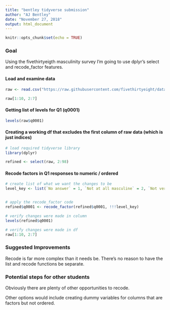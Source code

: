 ---
title: "bentley tidyverse submission"
author: "AJ Bentley"
date: "November 27, 2018"
output: html_document
---

```{r setup, include=FALSE, echo=TRUE, messages = FALSE}
knitr::opts_chunk$set(echo = TRUE)

```

### Goal

Using the fivethirtyeigth masculinity survey I'm going to use dplyr's select and recode_factor features.

#### Load and examine data

```{r read in data}

raw <- read.csv("https://raw.githubusercontent.com/fivethirtyeight/data/master/masculinity-survey/raw-responses.csv", header = TRUE)

raw[1:10, 2:7]

```

#### Getting list of levels for Q1 (q0001)

```{r check unique}

levels(raw$q0001)

```

#### Creating a working df that excludes the first column of raw data (which is just indices)

```{r create working df}

# load required tidyverse library
library(dplyr)

refined <- select(raw, 2:98)

```

#### Recode factors in Q1 responses to numeric / ordered


```{r change q1 to ordered}

# create list of what we want the changes to be
level_key <- list(`No answer` = 1, `Not at all masculine` = 2, `Not very masculine` = 3, `Somewhat masculine` = 4, `Very masculine` = 5)


# apply the recode_factor code
refined$q0001 <- recode_factor(refined$q0001, !!!level_key)

# verify changes were made in column
levels(refined$q0001)

# verify changes were made in df
raw[1:10, 2:7]

```


### Suggested Improvements

Recode is far more complex than it needs be. There's no reason to have the list and recode functions be separate.


### Potential steps for other students

Obviously there are plenty of other opportunities to recode. 

Other options would include creating dummy variables for columns that are factors but not ordered.




